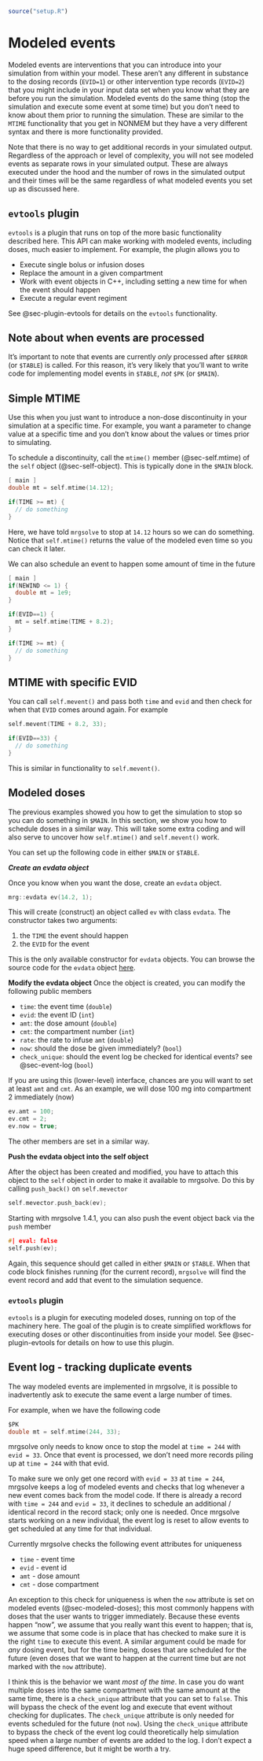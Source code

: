 ```r
source("setup.R")
```

# Modeled events {#sec-mtime}

Modeled events are interventions that you can introduce into your 
simulation from within your model. These aren't any different in substance to 
the dosing records (`EVID=1`) or other intervention type records (`EVID=2`) 
that you might include in your input data set when you know what they are
before you run the simulation. Modeled events do the same thing (stop the 
simulation and execute some event at some time) but you don't need to know
about them prior to running the simulation. These are similar to the `MTIME` 
functionality that you get in NONMEM but they have a very different syntax and 
there is more functionality provided. 

Note that there is no way to get additional records in your simulated output.
Regardless of the approach or level of complexity, you will not see modeled 
events as separate rows in your simulated output. These are always executed 
under the hood and the number of rows in the simulated output and their times 
will be the same regardless of what modeled events you set up as discussed here.

## `evtools` plugin 

`evtools` is a plugin that runs on top of the more basic functionality 
described here. This API can make working with modeled events, including doses, 
much easier to implement. For example, the plugin allows you to 

- Execute single bolus or infusion doses
- Replace the amount in a given compartment
- Work with event objects in C++, including setting a new time for when the 
  event should happen
- Execute a regular event regiment

See @sec-plugin-evtools for details on the `evtools` functionality. 

## Note about when events are processed

It's important to note that events are currently _only_ processed after `$ERROR`
(or `$TABLE`) is called. For this reason, it's very likely that you'll want to 
write code for implementing model events in `$TABLE`, _not_ `$PK` (or `$MAIN`).

## Simple MTIME

Use this when you just want to introduce a non-dose discontinuity in your 
simulation at a specific time. For example, you want a parameter to change 
value at a specific time and you don't know about the values or times prior 
to simulating. 

To schedule a discontinuity, call the `mtime()` member (@sec-self.mtime) 
of the `self` object (@sec-self-object). This is typically done in 
the `$MAIN` block.

```c
[ main ]
double mt = self.mtime(14.12);

if(TIME >= mt) {
  // do something  
}
```

Here, we have told `mrgsolve` to stop at `14.12` hours so we can do something.
Notice that `self.mtime()` returns the value of the modeled even time so you 
can check it later. 

We can also schedule an event to happen some amount of time in the future

```c
[ main ]
if(NEWIND <= 1) {
  double mt = 1e9;  
}

if(EVID==1) {
  mt = self.mtime(TIME + 8.2);
}

if(TIME >= mt) {
  // do something  
}
```

## MTIME with specific EVID

You can call `self.mevent()` and pass both `time` and `evid` and then check 
for when that `EVID` comes around again. For example

```c
self.mevent(TIME + 8.2, 33);

if(EVID==33) {
  // do something  
}
```

This is similar in functionality to `self.mevent()`.

## Modeled doses {#sec-modeled-doses}

The previous examples showed you how to get the simulation to stop so you 
can do something in `$MAIN`. In this section, we show you how to schedule 
doses in a similar way. This will take some extra coding and will also serve
to uncover how `self.mtime()` and `self.mevent()` work.

You can set up the following code in either `$MAIN` or `$TABLE`.

___Create an evdata object___

Once you know when you want the dose, create an `evdata` object. 

```c
mrg::evdata ev(14.2, 1);
```

This will create (construct) an object called `ev` with class `evdata`. The 
constructor takes two arguments:

1. the `TIME` the event should happen
1. the `EVID` for the event 

This is the only available constructor for `evdata` objects. You can browse
the source code for the `evdata` object
[here](https://github.com/metrumresearchgroup/mrgsolve/blob/develop/inst/base/mrgsolv.h).

__Modify the evdata object__
Once the object is created, you can modify the following public members

- `time`: the event time (`double`)
- `evid`: the event ID (`int`)
- `amt`: the dose amount (`double`)
- `cmt`: the compartment number (`int`)
- `rate`: the rate to infuse `amt` (`double`)
- `now`: should the dose be given immediately? (`bool`)
- `check_unique`: should the event log be checked for identical events? 
  see @sec-event-log (`bool`)

If you are using this (lower-level) interface, chances are you will want to 
set at least `amt` and `cmt`.  As an example, we will dose 100 mg into 
compartment 2 immediately (now)

```c
ev.amt = 100;
ev.cmt = 2;
ev.now = true;
```

The other members are set in a similar way.


__Push the evdata object into the self object__

After the object has been created and modified, you have to attach this object
to the `self` object in order to make it available to mrgsolve. Do this by 
calling `push_back()` on `self.mevector`

```c
self.mevector.push_back(ev);
```

Starting with mrgsolve 1.4.1, you can also push the event object back via 
the `push` member

```c
#| eval: false
self.push(ev);
```


Again, this sequence should get called in either `$MAIN` or `$TABLE`. When that 
code block finishes running (for the current record), `mrgsolve` will find the 
event record and add that event to the simulation sequence. 


### `evtools` plugin 

`evtools` is a plugin for executing modeled doses, running on top of the 
machinery here. The goal of the plugin is to create simplified workflows for 
executing doses or other discontinuities from inside your model. See 
@sec-plugin-evtools for details on how to use this plugin.


## Event log - tracking duplicate events {#sec-event-log}

The way modeled events are implemented in mrgsolve, it is possible to 
inadvertently ask to execute the same event a large number of times. 

For example, when we have the following code

```c
$PK
double mt = self.mtime(244, 33);
```

mrgsolve only needs to know once to stop the model at `time = 244` with 
`evid = 33`. Once that event is processed, we don't need more records piling up 
at `time = 244` with that evid. 

To make sure we only get one record with `evid = 33` at `time = 244`, mrgsolve
keeps a log of modeled events and checks that log whenever a new  event comes 
back from the model code. If there is already a record with `time = 244` and 
`evid = 33`, it declines to schedule an additional / identical record in the 
record stack; only one is needed. Once mrgsolve starts working on a new 
individual, the event log is reset to allow events to get scheduled at any time
for that individual. 

Currently mrgsolve checks the following event attributes for uniqueness

- `time` - event time
- `evid` - event id
- `amt` - dose amount
- `cmt` - dose compartment

An exception to this check for uniqueness is when the `now` attribute is set
on modeled events (@sec-modeled-doses); this most commonly happens with doses
that the user wants to trigger immediately. Because these events happen "now", 
we assume that you really want this event to happen; that is, we assume that 
some code is in place that has checked to make sure it is the right `time` to 
execute this event. A similar argument could be made for _any_ dosing event, 
but for the time being, doses that are scheduled for the future (even doses
that we want to happen at the current time but are not marked with the `now`
attribute). 

I think this is the behavior we want _most of the time_. In case you do want 
multiple doses into the same compartment with the same amount at the same time, 
there is a `check_unique` attribute that you can set to `false`. This will 
bypass the check of the event log and execute that event without checking 
for duplicates. The `check_unique` attribute is only needed for events 
scheduled for the future (not `now`). Using the `check_unique` attribute to 
bypass the check of the event log could theoretically help simulation speed 
when a large number of events are added to the log. I don't expect a huge 
speed difference, but it might be worth a try.

